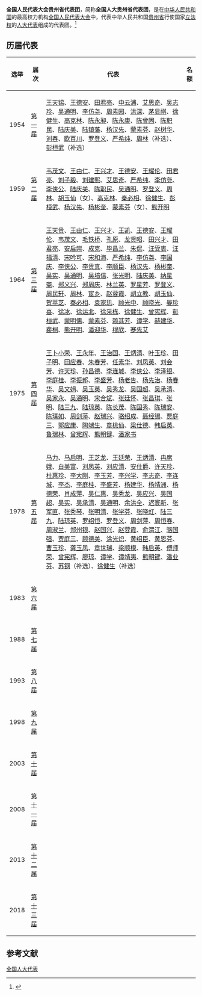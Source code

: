 {{Pathnav|全国人民代表大会|全国人民代表大会代表}}
{{Infobox constituency
|name              = 贵州省代表团
|type              = [[全国人民代表大会|全国人民代表大会]]
|constituency_link = 
|parl_name         = <!-- name of the law making body -->
|map1              = 
|map_size          = 
|image             = 
|map_entity        = 
|map_year          = 
|caption           = 
|district_label    = [[选区|选举单位]]
|district          = 
|region_label      = [[选举人|选举人]]数量
|region            = 
|population        = 
|electorate        = 
|towns             = 
|future            = 
|year              = 1954年
|abolished_label   = 
|abolished         = 
|members_label     = 代表团团长
|members           = 
|seats             = 
|elects_howmany    = 
|local_council_label = [[地方各级人民代表大会|省级人大]]
|local_council     = [[贵州省人民代表大会|贵州省人民代表大会]]
|next              = 
|previous          = 
|blank1_name       = 选举方式
|blank1_info       = 人大选举产生
}}
'''全国人民代表大会贵州省代表团'''，简称'''全国人大贵州省代表团'''，是在[[中华人民共和国|中华人民共和国]]的最高权力机构[[全国人民代表大会|全国人民代表大会]]中，代表中华人民共和国[[贵州省|贵州省]]行使国家[[立法权|立法权]]的[[人大代表|人大代表]]组成的代表团。<ref>{{Cite book|title=中华人民共和国职官志|author=何虎生, 李耀东, 向常福主编|publisher=中国社会出版社|year=2003|isbn=9787800883934|location=北京|pages=}}</ref>

== 历届代表 ==
{| class="wikitable"
|-
! style="width: 5%" |选举
! style="width: 8%" |届次
! 代表
! 名额
|-
! 1954
! [[第一届全国人民代表大会代表名单|第一届]]
| [[王天锡|王天锡]]、[[王德安|王德安]]、[[田君亮|田君亮]]、[[申云浦|申云浦]]、[[艾思奇|艾思奇]]、[[吴志珍|吴志珍]]、[[吴通明|吴通明]]、[[李仿尧|李仿尧]]、[[周素园|周素园]]、[[洪深|洪深]]、[[茅显祺|茅显祺]]、[[徐健生|徐健生]]、[[高克林|高克林]]、[[陈永昶|陈永昶]]、[[陈永康|陈永康]]、[[陈曾固|陈曾固]]、[[陈职民|陈职民]]、[[陆庆美|陆庆美]]、[[陆镇藩|陆镇藩]]、[[杨汉先|杨汉先]]、[[蒙素芬|蒙素芬]]、[[赵树华|赵树华]]、[[刘春_(中共中央统战部)|刘春]]、[[欧百川|欧百川]]、[[罗登义|罗登义]]、[[严希纯|严希纯]]、[[周林|周林]]（补选）、[[彭桓武|彭桓武]]（补选）
|
|-
! 1959
! [[第二届全国人民代表大会代表名单|第二届]]
| [[韦茂文|韦茂文]]、[[王由仁|王由仁]]、[[王兴才|王兴才]]、[[王德安|王德安]]、[[王耀伦|王耀伦]]、[[田君亮|田君亮]]、[[刘子毅|刘子毅]]、[[刘建熙|刘建熙]]、[[艾思奇|艾思奇]]、[[严希纯|严希纯]]、[[李仿尧|李仿尧]]、[[李侠公|李侠公]]、[[陆庆美|陆庆美]]、[[陈职民|陈职民]]、[[吴通明|吴通明]]、[[罗登义|罗登义]]、[[周林|周林]]、[[胡玉仙|胡玉仙]]（女）、[[高克林|高克林]]、[[秦必相|秦必相]]、[[徐健生|徐健生]]、[[彭桓武|彭桓武]]、[[杨汉先|杨汉先]]、[[杨彬奎|杨彬奎]]、[[蒙素芬|蒙素芬]]（女）、[[熊开明|熊开明]]
|
|-
! 1964
! [[第三届全国人民代表大会代表名单|第三届]]
| [[王天贵|王天贵]]、[[王由仁|王由仁]]、[[王兴才|王兴才]]、[[王凯|王凯]]、[[王德安|王德安]]、[[王耀伦|王耀伦]]、[[韦茂文|韦茂文]]、[[毛铁桥|毛铁桥]]、[[孔原|孔原]]、[[龙贤昭|龙贤昭]]、[[田兴才|田兴才]]、[[田君亮|田君亮]]、[[安启崇|安启崇]]、[[成克|成克]]、[[毕昌兰|毕昌兰]]、[[朱侃|朱侃]]、[[汪受衷|汪受衷]]、[[汪福清|汪福清]]、[[宋吟可|宋吟可]]、[[宋和海|宋和海]]、[[严希纯|严希纯]]、[[李仿尧|李仿尧]]、[[李国庆|李国庆]]、[[李侠公|李侠公]]、[[李贵真|李贵真]]、[[李顺臣|李顺臣]]、[[杨汉先|杨汉先]]、[[杨彬奎|杨彬奎]]、[[吴实|吴实]]、[[吴通明|吴通明]]、[[吴培信|吴培信]]、[[张光明|张光明]]、[[陆庆美|陆庆美]]、[[纳星斋|纳星斋]]、[[郑义兴|郑义兴]]、[[郑周庆|郑周庆]]、[[林兰英|林兰英]]、[[罗星芳|罗星芳]]、[[罗登义|罗登义]]、[[周民轩|周民轩]]、[[周林|周林]]、[[宦乡|宦乡]]、[[赵蓉霞|赵蓉霞]]、[[胡立教|胡立教]]、[[胡玉仙|胡玉仙]]、[[贺萃芝|贺萃芝]]、[[秦必相|秦必相]]、[[袁家玑|袁家玑]]、[[顾光中|顾光中]]、[[顾晓光|顾晓光]]、[[晏珍喜|晏珍喜]]、[[徐冰|徐冰]]、[[徐运北|徐运北]]、[[徐采栋|徐采栋]]、[[徐健生|徐健生]]、[[曾宪辉|曾宪辉]]、[[彭桓武|彭桓武]]、[[蒙明儒|蒙明儒]]、[[蒙素芬|蒙素芬]]、[[赖其芳|赖其芳]]、[[谭学|谭学]]、[[赫建华|赫建华]]、[[裴桐|裴桐]]、[[熊开明|熊开明]]、[[潘迎华|潘迎华]]、[[穆欣|穆欣]]、[[蹇先艾|蹇先艾]]

|
|-
! 1975
! [[第四届全国人民代表大会代表名单|第四届]]
| [[王卜小荣|王卜小荣]]、[[王永年|王永年]]、[[王治国|王治国]]、[[王炳清|王炳清]]、[[叶玉珍|叶玉珍]]、[[田子明|田子明]]、[[田应春|田应春]]、[[朱春芳|朱春芳]]、[[任素华|任素华]]、[[刘凤英|刘凤英]]、[[刘会芳|刘会芳]]、[[许天珍|许天珍]]、[[孙昌德|孙昌德]]、[[李连城|李连城]]、[[李侠公|李侠公]]、[[李泽银|李泽银]]、[[李庭桂_(1914年)|李庭桂]]、[[李振邦|李振邦]]、[[李盛芳|李盛芳]]、[[杨老告|杨老告]]、[[杨先治|杨先治]]、[[杨春华|杨春华]]、[[吴文娟|吴文娟]]、[[吴玉英|吴玉英]]、[[吴秀龙|吴秀龙]]、[[吴国超|吴国超]]、[[吴承清|吴承清]]、[[吴家永|吴家永]]、[[吴通明|吴通明]]、[[宋合斌|宋合斌]]、[[张廷怀|张廷怀]]、[[张昌琪|张昌琪]]、[[张明|张明]]、[[陆三九|陆三九]]、[[陆琼英|陆琼英]]、[[陈长茂|陈长茂]]、[[陈国秀|陈国秀]]、[[陈瑞安|陈瑞安]]、[[陈璞如|陈璞如]]、[[周剑萍|周剑萍]]、[[赵瑞兴|赵瑞兴]]、[[骆绍成|骆绍成]]、[[聂经锡|聂经锡]]、[[贾庭三|贾庭三]]、[[郭应康|郭应康]]、[[陶端生|陶端生]]、[[章桃仙|章桃仙]]、[[梁仕德|梁仕德]]、[[韩启英|韩启英]]、[[鲁瑞林|鲁瑞林]]、[[曾宪辉|曾宪辉]]、[[熊朝键|熊朝键]]、[[潘家书|潘家书]]
|
|-
! 1978
! [[第五届全国人民代表大会代表名单|第五届]]
| [[马力|马力]]、[[马启明|马启明]]、[[王芝龙|王芝龙]]、[[王廷荣|王廷荣]]、[[王炳清|王炳清]]、[[冉席娥|冉席娥]]、[[白美富|白美富]]、[[刘凤英|刘凤英]]、[[刘应清|刘应清]]、[[安仕爵|安仕爵]]、[[许天珍|许天珍]]、[[杜惠珍|杜惠珍]]、[[李大刚|李大刚]]、[[李玉芳|李玉芳]]、[[李兴学|李兴学]]、[[李志奇|李志奇]]、[[李连城|李连城]]、[[李杰|李杰]]、[[李庭桂_(1914年)|李庭桂]]、[[李盛芳|李盛芳]]、[[杨建华|杨建华]]、[[杨靖洲|杨靖洲]]、[[杨德荣|杨德荣]]、[[肖成萍|肖成萍]]、[[吴仁惠|吴仁惠]]、[[吴秀龙|吴秀龙]]、[[吴应兴|吴应兴]]、[[吴国超|吴国超]]、[[吴实|吴实]]、[[吴承清|吴承清]]、[[吴通明|吴通明]]、[[余洪全|余洪全]]、[[迟寰新|迟寰新]]、[[张军直|张军直]]、[[张秀琴|张秀琴]]、[[张明清|张明清]]、[[张学芬|张学芬]]、[[张晓虹|张晓虹]]、[[陆三九|陆三九]]、[[陆琼英|陆琼英]]、[[罗绍恒|罗绍恒]]、[[罗登义|罗登义]]、[[周剑萍|周剑萍]]、[[周恒春|周恒春]]、[[周淑兰|周淑兰]]、[[郑州银|郑州银]]、[[赵国兴|赵国兴]]、[[赵蓉霞|赵蓉霞]]、[[俞渭江|俞渭江]]、[[骆国强|骆国强]]、[[贾庭三|贾庭三]]、[[顾德美|顾德美]]、[[涂光炽|涂光炽]]、[[黄绍臣|黄绍臣]]、[[黄恩芬|黄恩芬]]、[[曹玉珍|曹玉珍]]、[[龚玉凤|龚玉凤]]、[[章世瑞|章世瑞]]、[[梁顺模|梁顺模]]、[[韩启英|韩启英]]、[[傅师荣|傅师荣]]、[[曾宪辉|曾宪辉]]、[[廖琼|廖琼]]、[[谭学|谭学]]、[[谭靖夷|谭靖夷]]、[[熊朝键|熊朝键]]、[[潘业芬|潘业芬]]、[[苏钢|苏钢]]（补选）、[[徐健生|徐健生]]（补选）
|
|-
! 1983
! [[第六届全国人民代表大会代表名单|第六届]]
|
|
|-
! 1988
! [[第七届全国人民代表大会代表名单|第七届]]
|
|
|-
! 1993
! [[第八届全国人民代表大会代表名单|第八届]]
|
|
|-
! 1998
! [[第九届全国人民代表大会代表名单|第九届]]
|
|
|-
! 2003
! [[第十届全国人民代表大会代表名单|第十届]]
|

|
|-
! 2008
! [[第十一届全国人民代表大会代表名单|第十一届]]
|
|
|-
! 2013
! [[第十二届全国人民代表大会代表名单|第十二届]]
|
|
|-
! 2018
! [[第十三届全国人民代表大会代表名单|第十三届]]
|
|
|}

== 参考文献 ==
{{Reflist|2}}

{{NPC}}
{{全国人民代表大会代表团}}

[[Category:全国人大代表|]]